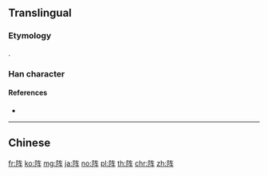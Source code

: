 {{character info/new}}
{{also|陣}}
==Translingual==

===Etymology===
{{Han simp|f=車|t=车}}.

===Han character===
{{Han char|rn=170|rad=阜|as=04|sn=7|four=|canj=NLKQ|ids=⿰阝车}}

====References====
* {{Han ref|kx=1347.081|hdz=64117.010|uh=9635|ud=38453}}

----

==Chinese==
{{zh-see|陣}}

[[fr:阵]]
[[ko:阵]]
[[mg:阵]]
[[ja:阵]]
[[no:阵]]
[[pl:阵]]
[[th:阵]]
[[chr:阵]]
[[zh:阵]]